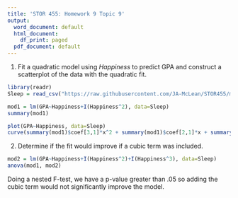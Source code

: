 ```yaml
---
title: 'STOR 455: Homework 9 Topic 9'
output:
  word_document: default
  html_document:
    df_print: paged
  pdf_document: default
---
```


1. Fit a quadratic model using _Happiness_ to predict GPA and construct a scatterplot of the data with the quadratic fit.
```r
library(readr)
Sleep = read_csv("https://raw.githubusercontent.com/JA-McLean/STOR455/master/data/SleepStudy.csv")

mod1 = lm(GPA~Happiness+I(Happiness^2), data=Sleep)
summary(mod1)

plot(GPA~Happiness, data=Sleep)
curve(summary(mod1)$coef[3,1]*x^2 + summary(mod1)$coef[2,1]*x + summary(mod1)$coef[1,1], add=TRUE)
```

2. Determine if the fit would improve if a cubic term was included.
```r
mod2 = lm(GPA~Happiness+I(Happiness^2)+I(Happiness^3), data=Sleep)
anova(mod1, mod2)
```
Doing a nested F-test, we have a p-value greater than .05 so adding the cubic term would not significantly improve the model.
